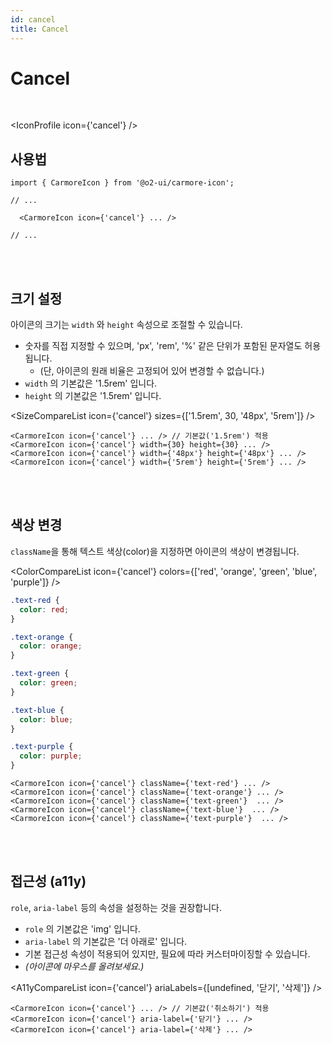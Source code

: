 ```yaml
---
id: cancel
title: Cancel
---
```




# Cancel

<br />

<IconProfile icon={'cancel'} />

## 사용법

```tsx
import { CarmoreIcon } from '@o2-ui/carmore-icon';

// ...

  <CarmoreIcon icon={'cancel'} ... />

// ...
```

<br />
<br />

## 크기 설정

아이콘의 크기는 `width` 와 `height` 속성으로 조절할 수 있습니다.

- 숫자를 직접 지정할 수 있으며, 'px', 'rem', '%' 같은 단위가 포함된 문자열도 허용됩니다.
  - (단, 아이콘의 원래 비율은 고정되어 있어 변경할 수 없습니다.)
- `width` 의 기본값은 '1.5rem' 입니다.
- `height` 의 기본값은 '1.5rem' 입니다.

<SizeCompareList icon={'cancel'} sizes={['1.5rem', 30, '48px', '5rem']} />

```tsx
<CarmoreIcon icon={'cancel'} ... /> // 기본값('1.5rem') 적용
<CarmoreIcon icon={'cancel'} width={30} height={30} ... />
<CarmoreIcon icon={'cancel'} width={'48px'} height={'48px'} ... />
<CarmoreIcon icon={'cancel'} width={'5rem'} height={'5rem'} ... />
```

<br />
<br />

## 색상 변경

`className`을 통해 텍스트 색상(color)을 지정하면 아이콘의 색상이 변경됩니다.

<ColorCompareList icon={'cancel'} colors={['red', 'orange', 'green', 'blue', 'purple']} />

```css
.text-red {
  color: red;
}

.text-orange {
  color: orange;
}

.text-green {
  color: green;
}

.text-blue {
  color: blue;
}

.text-purple {
  color: purple;
}
```

```tsx
<CarmoreIcon icon={'cancel'} className={'text-red'} ... />
<CarmoreIcon icon={'cancel'} className={'text-orange'} ... />
<CarmoreIcon icon={'cancel'} className={'text-green'}  ... />
<CarmoreIcon icon={'cancel'} className={'text-blue'}  ... />
<CarmoreIcon icon={'cancel'} className={'text-purple'}  ... />
```

<br />
<br />

## 접근성 (a11y)

`role`, `aria-label` 등의 속성을 설정하는 것을 권장합니다.

- `role` 의 기본값은 'img' 입니다.
- `aria-label` 의 기본값은 '더 아래로' 입니다.
- 기본 접근성 속성이 적용되어 있지만, 필요에 따라 커스터마이징할 수 있습니다.
- _(아이콘에 마우스를 올려보세요.)_

<A11yCompareList icon={'cancel'} ariaLabels={[undefined, '닫기', '삭제']} />

```tsx
<CarmoreIcon icon={'cancel'} ... /> // 기본값('취소하기') 적용
<CarmoreIcon icon={'cancel'} aria-label={'닫기'} ... />
<CarmoreIcon icon={'cancel'} aria-label={'삭제'} ... />
```
